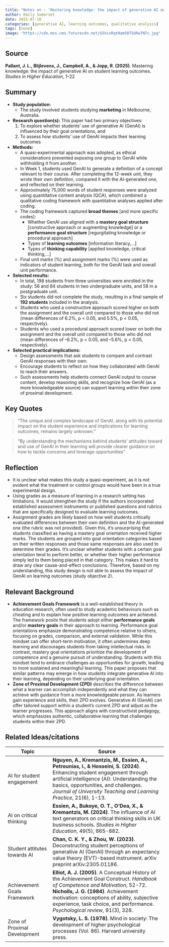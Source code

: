 ```yaml
---
title: "Notes on : 'Mastering knowledge: the impact of generative AI on student learning outcomes'"
author: Emily Somerset
date: 2025-07-10
categories: [generative AI, learning outcomes, qualitative analysis]
tags: [none]
image: "https://cdn.mos.cms.futurecdn.net/GSkcxRqtHam58T5URwTN7c.jpg"
---
```


## Source

**Pallant, J. L., Blijlevens, J., Campbell, A., & Jopp, R. (2025)**. Mastering knowledge: the impact of generative AI on student learning outcomes. *Studies in Higher Education*, 1–22

## Summary

- **Study population:** 
  - The study involved students studying **marketing** in Melbourne, Australia.
  <!-- - A total of 32 undergraduate students from one university and 29 postgraduate students from another completed a pretest survey on generative AI (GenAI) use. -->

- **Research question(s):** This paper had two primary objectives: 
    1) To explore whether students’ use of generative AI (GenAI) is influenced by their goal orientations, and
    2) To assess how students' use of GenAI impacts their learning outcomes
<!-- This is explored through four primary objectives: -->
<!--     1) Examine whether students’ use of GenAI is influenced by their goal orientations (mastery vs. performance). -->
<!--     2) Analyze how students’ use of GenAI impacts their learning outcomes. -->
<!--     3) Assess the extent to which students use GenAI to augment knowledge and bridge knowledge gaps. -->
<!--     4) Investigate the degree to which students demonstrate critical and reflective thinking when engaging with GenAI. -->
    
- **Methods:** 
  <!-- - **Pretest survey (study 1):** Students were asked, *"Do you think generative AI such as ChatGPT could potentially be used to cheat in a university assessment?"* These free-text responses were collected to better understand students’ awareness of and attitudes toward GenAI in a tertiary education context. -->
  <!-- - **Generative AI task (study 2)** -->
    - A quasi-experimental approach was adopted, as ethical considerations prevented exposing one group to GenAI while withholding it from another.
    - In Week 1, students used GenAI to generate a definition of a concept relevant to their course. After completing the 12-week unit, they wrote their own definition, compared it with the AI-generated one, and reflected on their learning.
    - Approximately 75,000 words of student responses were analyzed using quantitative content analysis (QCA), which combined a qualitative coding framework with quantitative analyses applied after coding.
    - The coding framework captured **broad themes** [and more specific codes]:
        - Whether GenAI use aligned with a **mastery goal structure** [constructive approach or augmenting knowledge] or a **performance goal structure** [regurgitating knowledge or procedural approach]
        - Types of **learning outcomes** [information literacy,...]
        - Types of **thinking capability** [applied knowledge, critical thinking,...]
  - Final unit marks (%) and assignment marks (%) were used as indicators of student learning, both for the GenAI task and overall unit performance.


- **Selected results:**
  - In total, 198 students from three universities were enrolled in the study: 56 and 84 students in two undergraduate units, and 58 in a postgraduate unit. 
  - Six students did not complete the study, resulting in a final sample of **192 students** included in the analysis.
  - Students who used a constructive approach scored higher on both the assignment and the overall unit compared to those who did not (mean differences of 6.2%, p < 0.05, and 5.5%, p < 0.05, respectively).
  - Students who used a procedural approach scored lower on both the assignment and the overall unit compared to those who did not (mean differences of –6.2%, p < 0.05, and –5.6%, p < 0.05, respectively).
- **Selected practical implications:**
  - Design assessments that ask students to compare and contrast GenAI responses with their own.
  - Encourage students to reflect on how they collaborated with GenAI to reach their answers.
  - Such assessments help students connect GenAI output to course content, develop reasoning skills, and recognize how GenAI (as a more knowledgeable source) can support learning within their zone of proximal development.
   
## Key Quotes

> "The unique and complex landscape of GenAI. along with its potential impact on the student experience and implications for learning outcomes, remains largely unknown."

> "By understanding the mechanisms behind students' attitudes toward and use of GenAI in their learning will provide clearer guidance on how to tackle concerns and leverage opportunities"



## Reflection {.callout-reflection}
 - It is unclear what makes this study a quasi-experiment, as it is not evident what the treatment or control groups would have been in a true experimental design.
 - Using grades as a measure of learning in a research setting has limitations. It would strengthen the study if the authors incorporated established assessment instruments or published questions and rubrics that are specifically designed to evaluate learning outcomes.
 - Assignment grades are likely based on how well students critically evaluated differences between their own definition and the AI-generated one (the rubric was not provided). Given this, it’s unsurprising that students classified as having a mastery goal orientation received higher marks. The students are grouped into goal orientation categories based on their written responses and those same responses are also used to determine their grades. It's unclear whether students with a certain goal orientation tend to perform better, or whether their higher performance simply led to them being placed in that category. This makes it hard to draw any clear cause-and-effect conclusions. Therefore, based on my understanding, this study design is not able to assess the impact of GenAI on learning outcomes (study objective 2). 

## Relevant Background
  - **Achievement Goals Framework**  is a well-established theory in education research, often used to study academic behaviours such as cheating and to explain how positive learning outcomes are achieved. The framework posits that students adopt either **performance goals** and/or **mastery goals** in their approach to learning. Performance goal orientations emphasize demonstrating competence relative to others, focusing on grades, comparison, and external validation. While this mindset can offer short-term motivation, it often undermines deep learning and discourages students from taking intellectual risks. In contrast, mastery goal orientations prioritize the development of competence and a genuine pursuit of understanding. Students with this mindset tend to embrace challenges as opportunities for growth, leading to more sustained and meaningful learning. This paper proposes that similar patterns may emerge in how students integrate generative AI into their learning, depending on their underlying goal orientation.
   - **Zone of Proximal Development (ZPD)** describes the difference between what a learner can accomplish independently and what they can achieve with guidance from a more knowledgeable person. As learners gain experience and skills, their ZPD evolves. Generative AI (GenAI) can offer tailored support within a student’s current ZPD and adjust as the learner progresses. This approach aligns with constructivist pedagogy, which emphasizes authentic, collaborative learning that challenges students within their ZPD.


## Related Ideas/citations

| Topic                                 | Source                                                                                          |
|---------------------------------------|-------------------------------------------------------------------------------------------------|
|AI for student engagement | **Nguyen, A., Kremantzis, M., Essien, A., Petrounias, I., & Hosseini, S. (2024)**. Enhancing student engagement through artificial intelligence (AI): Understanding the basics, opportunities, and challenges. *Journal of University Teaching and Learning Practice*, 21(6), 1-13.|
|AI on critical thinking |**Essien, A., Bukoye, O. T., O’Dea, X., & Kremantzis, M. (2024)**. The influence of AI text generators on critical thinking skills in UK business schools. *Studies in Higher Education*, 49(5), 865-882. |
|Student attitutes towards AI |**Chan, C. K. Y., & Zhou, W. (2023)**. Deconstructing student perceptions of generative AI (GenAI) through an expectancy value theory (EVT)-based instrument. arXiv preprint arXiv:2305.01186. |
|Achievement Goals Framework| **Elliot, A. J. (2005)**. A Conceptual History of the Achievement Goal Construct. *Handbook of Competence and Motivation*, 52-72.<br> **Nicholls, J. G. (1984)**. Achievement motivation: conceptions of ability, subjective experience, task choice, and performance. *Psychological review*, 91(3), 328.|
|Zone of Proximal Development | **Vygotsky, L. S. (1978)**. Mind in society: The development of higher psychological processes (Vol. 86). Harvard university press.|

